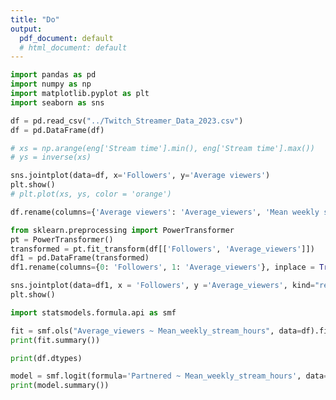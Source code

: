 ```yaml
---
title: "Do"
output:
  pdf_document: default
  # html_document: default
---
```


```python
import pandas as pd
import numpy as np
import matplotlib.pyplot as plt
import seaborn as sns
```

```python
df = pd.read_csv("../Twitch_Streamer_Data_2023.csv")
df = pd.DataFrame(df)
```

```python
# xs = np.arange(eng['Stream time'].min(), eng['Stream time'].max())
# ys = inverse(xs)
```

```python
sns.jointplot(data=df, x='Followers', y='Average viewers')
plt.show()
# plt.plot(xs, ys, color = 'orange')
```

```python
df.rename(columns={'Average viewers': 'Average_viewers', 'Mean weekly stream hours': 'Mean_weekly_stream_hours'}, inplace = True)

```

```python
from sklearn.preprocessing import PowerTransformer
pt = PowerTransformer()
transformed = pt.fit_transform(df[['Followers', 'Average_viewers']])
df1 = pd.DataFrame(transformed)
df1.rename(columns={0: 'Followers', 1: 'Average_viewers'}, inplace = True)
```

```python
sns.jointplot(data=df1, x = 'Followers', y ='Average_viewers', kind="reg")
plt.show()
```

```python
import statsmodels.formula.api as smf
```


```python
fit = smf.ols("Average_viewers ~ Mean_weekly_stream_hours", data=df).fit()
print(fit.summary())
```

```python
print(df.dtypes)
```

```python
model = smf.logit(formula='Partnered ~ Mean_weekly_stream_hours', data=df).fit()
print(model.summary())
```

